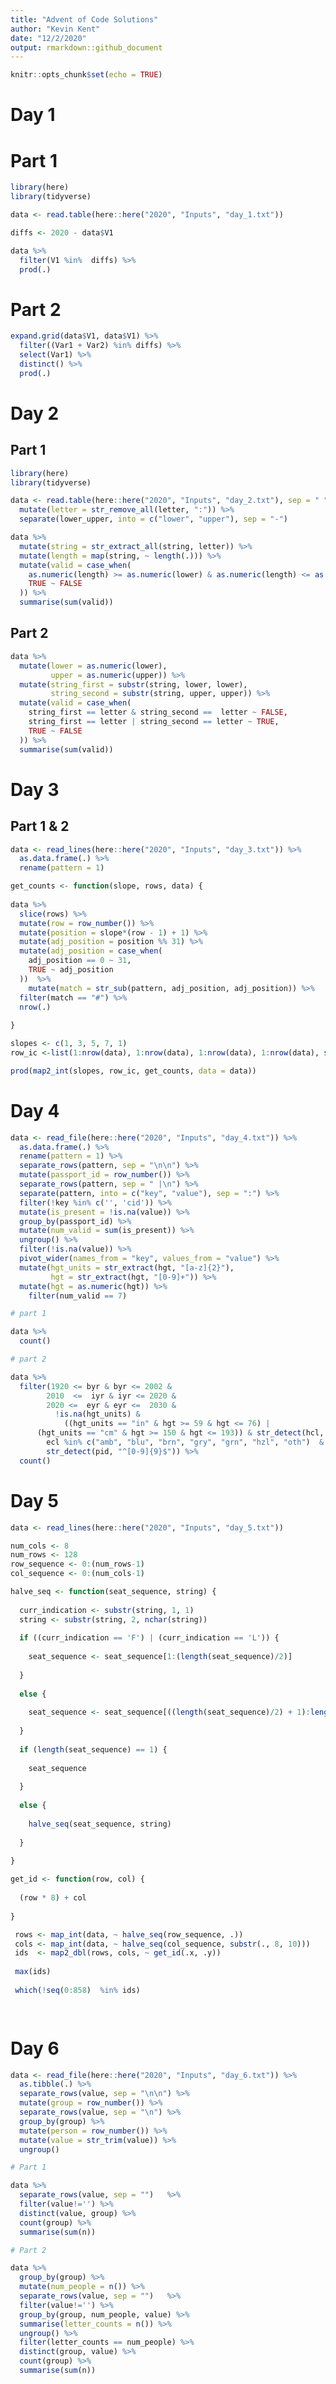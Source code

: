 ```yaml
---
title: "Advent of Code Solutions"
author: "Kevin Kent"
date: "12/2/2020"
output: rmarkdown::github_document
---
```


```r
knitr::opts_chunk$set(echo = TRUE)
```

# Day 1

# Part 1

```r
library(here)
library(tidyverse)

data <- read.table(here::here("2020", "Inputs", "day_1.txt"))

diffs <- 2020 - data$V1 

data %>%
  filter(V1 %in%  diffs) %>%
  prod(.)

```

# Part 2

```r
expand.grid(data$V1, data$V1) %>%
  filter((Var1 + Var2) %in% diffs) %>%
  select(Var1) %>%
  distinct() %>%
  prod(.)
```


# Day 2

## Part 1

```r
library(here)
library(tidyverse)

data <- read.table(here::here("2020", "Inputs", "day_2.txt"), sep = " ", col.names = c("lower_upper", "letter", "string")) %>%
  mutate(letter = str_remove_all(letter, ":")) %>%
  separate(lower_upper, into = c("lower", "upper"), sep = "-") 

data %>%
  mutate(string = str_extract_all(string, letter)) %>%
  mutate(length = map(string, ~ length(.))) %>%
  mutate(valid = case_when(
    as.numeric(length) >= as.numeric(lower) & as.numeric(length) <= as.numeric(upper) ~ TRUE,
    TRUE ~ FALSE
  )) %>%
  summarise(sum(valid))
```

## Part 2

```r
data %>%
  mutate(lower = as.numeric(lower),
         upper = as.numeric(upper)) %>%
  mutate(string_first = substr(string, lower, lower), 
         string_second = substr(string, upper, upper)) %>%
  mutate(valid = case_when(
    string_first == letter & string_second ==  letter ~ FALSE,
    string_first == letter | string_second == letter ~ TRUE,
    TRUE ~ FALSE
  )) %>%
  summarise(sum(valid))
```

# Day 3

## Part 1 & 2

```r

data <- read_lines(here::here("2020", "Inputs", "day_3.txt")) %>%
  as.data.frame(.) %>%
  rename(pattern = 1) 

get_counts <- function(slope, rows, data) {
  
data %>%
  slice(rows) %>%
  mutate(row = row_number()) %>%
  mutate(position = slope*(row - 1) + 1) %>%
  mutate(adj_position = position %% 31) %>%
  mutate(adj_position = case_when(
    adj_position == 0 ~ 31, 
    TRUE ~ adj_position
  ))  %>%
    mutate(match = str_sub(pattern, adj_position, adj_position)) %>%
  filter(match == "#") %>%
  nrow(.)
 
}

slopes <- c(1, 3, 5, 7, 1)
row_ic <-list(1:nrow(data), 1:nrow(data), 1:nrow(data), 1:nrow(data), seq(1, nrow(data), by  = 2))

prod(map2_int(slopes, row_ic, get_counts, data = data))

```

# Day 4

```r
data <- read_file(here::here("2020", "Inputs", "day_4.txt")) %>%
  as.data.frame(.) %>%
  rename(pattern = 1) %>%
  separate_rows(pattern, sep = "\n\n") %>%
  mutate(passport_id = row_number()) %>%
  separate_rows(pattern, sep = " |\n") %>%
  separate(pattern, into = c("key", "value"), sep = ":") %>%
  filter(!key %in% c('', 'cid')) %>% 
  mutate(is_present = !is.na(value)) %>%
  group_by(passport_id) %>%
  mutate(num_valid = sum(is_present)) %>%
  ungroup() %>%
  filter(!is.na(value)) %>%
  pivot_wider(names_from = "key", values_from = "value") %>%
  mutate(hgt_units = str_extract(hgt, "[a-z]{2}"), 
         hgt = str_extract(hgt, "[0-9]+")) %>%
  mutate(hgt = as.numeric(hgt)) %>%
    filter(num_valid == 7) 

# part 1

data %>%
  count()

# part 2

data %>%
  filter(1920 <= byr & byr <= 2002 &
        2010  <=  iyr & iyr <= 2020 &
        2020 <=  eyr & eyr <=  2030 &
          !is.na(hgt_units) &
            ((hgt_units == "in" & hgt >= 59 & hgt <= 76) | 
      (hgt_units == "cm" & hgt >= 150 & hgt <= 193)) & str_detect(hcl, "#(([a-f])|([0-9])){6}") & 
        ecl %in% c("amb", "blu", "brn", "gry", "grn", "hzl", "oth")  & 
        str_detect(pid, "^[0-9]{9}$")) %>%
  count()
```

# Day 5

```r


data <- read_lines(here::here("2020", "Inputs", "day_5.txt"))

num_cols <- 8
num_rows <- 128
row_sequence <- 0:(num_rows-1)
col_sequence <- 0:(num_cols-1)

halve_seq <- function(seat_sequence, string) {
  
  curr_indication <- substr(string, 1, 1)
  string <- substr(string, 2, nchar(string))
  
  if ((curr_indication == 'F') | (curr_indication == 'L')) {
    
    seat_sequence <- seat_sequence[1:(length(seat_sequence)/2)]
    
  } 
  
  else {
    
    seat_sequence <- seat_sequence[((length(seat_sequence)/2) + 1):length(seat_sequence)]
    
  }
  
  if (length(seat_sequence) == 1) {
    
    seat_sequence
    
  }
  
  else {
    
    halve_seq(seat_sequence, string)
    
  }
  
}

get_id <- function(row, col) {
  
  (row * 8) + col
  
}

 rows <- map_int(data, ~ halve_seq(row_sequence, .))
 cols <- map_int(data, ~ halve_seq(col_sequence, substr(., 8, 10)))
 ids  <- map2_dbl(rows, cols, ~ get_id(.x, .y))
 
 max(ids)
 
 which(!seq(0:858)  %in% ids)

 

```

# Day 6 

```r

data <- read_file(here::here("2020", "Inputs", "day_6.txt")) %>%
  as.tibble(.) %>%
  separate_rows(value, sep = "\n\n") %>%
  mutate(group = row_number()) %>%
  separate_rows(value, sep = "\n") %>%
  group_by(group) %>%
  mutate(person = row_number()) %>%
  mutate(value = str_trim(value)) %>%
  ungroup()

# Part 1

data %>%
  separate_rows(value, sep = "")   %>%
  filter(value!='') %>%
  distinct(value, group) %>%
  count(group) %>%
  summarise(sum(n))

# Part 2

data %>%
  group_by(group) %>%
  mutate(num_people = n()) %>%
  separate_rows(value, sep = "")   %>%
  filter(value!='') %>%
  group_by(group, num_people, value) %>%
  summarise(letter_counts = n()) %>%
  ungroup() %>%
  filter(letter_counts == num_people) %>%
  distinct(group, value) %>%
  count(group) %>%
  summarise(sum(n))
  
  

```


